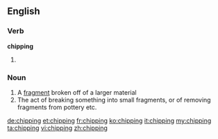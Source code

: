 ==English==

===Verb===
'''chipping'''

# {{present participle of|chip}}

===Noun===
{{en-noun}}

# A [[fragment]] broken off of a larger material
# The act of breaking something into small fragments, or of removing fragments from pottery etc.

[[de:chipping]]
[[et:chipping]]
[[fr:chipping]]
[[ko:chipping]]
[[it:chipping]]
[[my:chipping]]
[[ta:chipping]]
[[vi:chipping]]
[[zh:chipping]]
